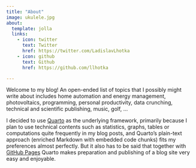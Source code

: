 ```yaml
---
title: "About"
image: ukulele.jpg
about:
  template: jolla
  links:
    - icon: twitter
      text: Twitter
      href: https://twitter.com/LadislavLhotka
    - icon: github
      text: Github
      href: https://github.com/llhotka

---
```


Welcome to my blog! An open-ended list of topics that I possibly might write about includes home automation and energy management, photovoltaics, programming, personal productivity, data crunching, technical and scientific publishing, music, golf, …

I decided to use [Quarto](https://quarto.org) as the underlying framework, primarily because I plan to use technical contents such as statistics, graphs, tables or computations quite frequently in my blog posts, and Quarto's plain-text approach (enriched Markdown with embedded code chunks) fits my preferences almost perfectly. But it also has to be said that together with [GitHub Pages](https://pages.github.com) Quarto makes preparation and publishing of a blog site very easy and enjoyable.
